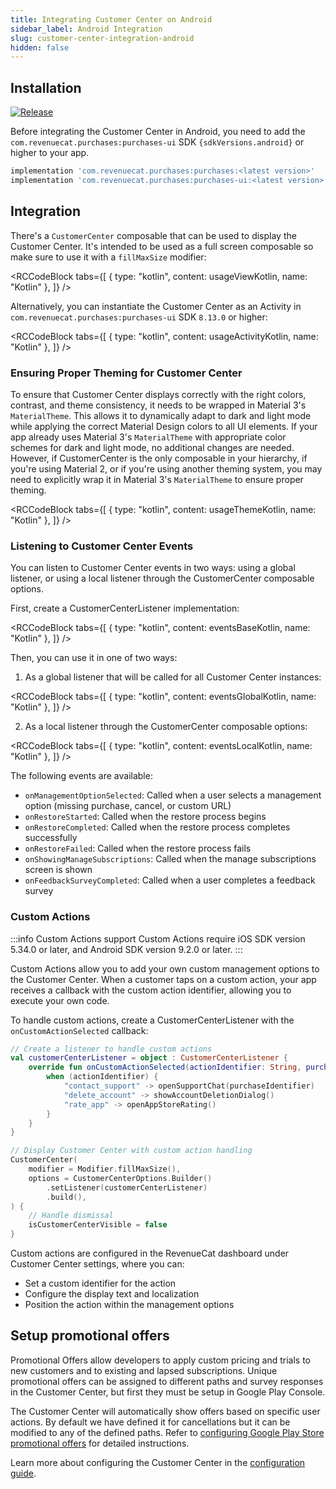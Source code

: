 ```yaml
---
title: Integrating Customer Center on Android
sidebar_label: Android Integration
slug: customer-center-integration-android
hidden: false
---
```


## Installation

[![Release](https://img.shields.io/github/release/RevenueCat/purchases-android.svg?filter=!*beta*&style=flat)](https://github.com/RevenueCat/purchases-android/releases)

Before integrating the Customer Center in Android, you need to add the `com.revenuecat.purchases:purchases-ui` SDK <code>{sdkVersions.android}</code> or higher to your app.

```groovy build.gradle
implementation 'com.revenuecat.purchases:purchases:<latest version>'
implementation 'com.revenuecat.purchases:purchases-ui:<latest version>'
```

## Integration
There's a `CustomerCenter` composable that can be used to display the Customer Center. It's intended to be used as a full screen composable so make sure to use it with a `fillMaxSize` modifier:


<RCCodeBlock
  tabs={[
    { type: "kotlin", content: usageViewKotlin, name: "Kotlin" },
  ]}
/>

Alternatively, you can instantiate the Customer Center as an Activity in `com.revenuecat.purchases:purchases-ui` SDK <code>8.13.0</code> or higher:


<RCCodeBlock
  tabs={[
    { type: "kotlin", content: usageActivityKotlin, name: "Kotlin" },
  ]}
/>

### Ensuring Proper Theming for Customer Center

To ensure that Customer Center displays correctly with the right colors, contrast, and theme consistency, it needs to be wrapped in Material 3's `MaterialTheme`.
This allows it to dynamically adapt to dark and light mode while applying the correct Material Design colors to all UI elements.
If your app already uses Material 3's `MaterialTheme` with appropriate color schemes for dark and light mode, no additional changes are needed.
However, if CustomerCenter is the only composable in your hierarchy, if you're using Material 2, or if you're using another theming system, you may need to explicitly wrap it in Material 3's `MaterialTheme` to ensure proper theming.


<RCCodeBlock
  tabs={[
    { type: "kotlin", content: usageThemeKotlin, name: "Kotlin" },
  ]}
/>

### Listening to Customer Center Events

You can listen to Customer Center events in two ways: using a global listener, or using a local listener through the CustomerCenter composable options.

First, create a CustomerCenterListener implementation:


<RCCodeBlock
  tabs={[
    { type: "kotlin", content: eventsBaseKotlin, name: "Kotlin" },
  ]}
/>

Then, you can use it in one of two ways:

1. As a global listener that will be called for all Customer Center instances:


<RCCodeBlock
  tabs={[
    { type: "kotlin", content: eventsGlobalKotlin, name: "Kotlin" },
  ]}
/>

2. As a local listener through the CustomerCenter composable options:


<RCCodeBlock
  tabs={[
    { type: "kotlin", content: eventsLocalKotlin, name: "Kotlin" },
  ]}
/>

The following events are available:

- `onManagementOptionSelected`: Called when a user selects a management option (missing purchase, cancel, or custom URL)
- `onRestoreStarted`: Called when the restore process begins
- `onRestoreCompleted`: Called when the restore process completes successfully
- `onRestoreFailed`: Called when the restore process fails
- `onShowingManageSubscriptions`: Called when the manage subscriptions screen is shown
- `onFeedbackSurveyCompleted`: Called when a user completes a feedback survey

### Custom Actions

:::info Custom Actions support
Custom Actions require iOS SDK version 5.34.0 or later, and Android SDK version 9.2.0 or later.
:::

Custom Actions allow you to add your own custom management options to the Customer Center. When a customer taps on a custom action, your app receives a callback with the custom action identifier, allowing you to execute your own code.

To handle custom actions, create a CustomerCenterListener with the `onCustomActionSelected` callback:

```kotlin
// Create a listener to handle custom actions
val customerCenterListener = object : CustomerCenterListener {
    override fun onCustomActionSelected(actionIdentifier: String, purchaseIdentifier: String?) {
        when (actionIdentifier) {
            "contact_support" -> openSupportChat(purchaseIdentifier)
            "delete_account" -> showAccountDeletionDialog()
            "rate_app" -> openAppStoreRating()
        }
    }
}

// Display Customer Center with custom action handling
CustomerCenter(
    modifier = Modifier.fillMaxSize(),
    options = CustomerCenterOptions.Builder()
        .setListener(customerCenterListener)
        .build(),
) {
    // Handle dismissal
    isCustomerCenterVisible = false
}
```

Custom actions are configured in the RevenueCat dashboard under Customer Center settings, where you can:
- Set a custom identifier for the action
- Configure the display text and localization
- Position the action within the management options

## Setup promotional offers

Promotional Offers allow developers to apply custom pricing and trials to new customers and to existing and lapsed subscriptions. Unique promotional offers can be assigned to different paths and survey responses in the Customer Center, but first they must be setup in Google Play Console.

The Customer Center will automatically show offers based on specific user actions. By default we have defined it for cancellations but it can be modified to any of the defined paths. Refer to [configuring Google Play Store promotional offers](/tools/customer-center/customer-center-promo-offers-google) for detailed instructions.

Learn more about configuring the Customer Center in the [configuration guide](/tools/customer-center/customer-center-configuration).


